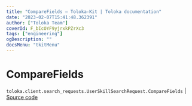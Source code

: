 ```yaml
---
title: "CompareFields — Toloka-Kit | Toloka documentation"
date: "2023-02-07T15:41:48.362391"
author: ["Toloka Team"]
coverId: F_bIcOYF9yjrxkPZrXc3
tags: ["engineering"]
ogDescription: ""
docsMenu: "tkitMenu"
---
```


# CompareFields
`toloka.client.search_requests.UserSkillSearchRequest.CompareFields` | [Source code](https://github.com/Toloka/toloka-kit/blob/v1.1.3/src/client/search_requests.py#L670)
